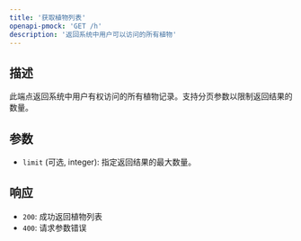 ```yaml
---
title: '获取植物列表'
openapi-pmock: 'GET /h'
description: '返回系统中用户可以访问的所有植物'
---
```


## 描述

此端点返回系统中用户有权访问的所有植物记录。支持分页参数以限制返回结果的数量。

## 参数

- `limit` (可选, integer): 指定返回结果的最大数量。

## 响应

- `200`: 成功返回植物列表
- `400`: 请求参数错误